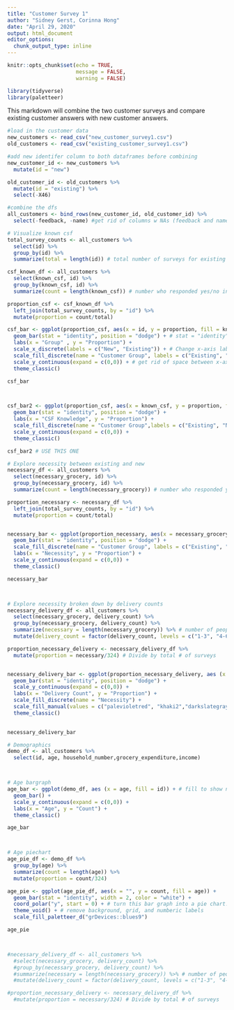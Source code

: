 ```yaml
---
title: "Customer Survey 1"
author: "Sidney Gerst, Corinna Hong"
date: "April 29, 2020"
output: html_document
editor_options: 
  chunk_output_type: inline
---
```


```r
knitr::opts_chunk$set(echo = TRUE,
                      message = FALSE,
                      warning = FALSE)

library(tidyverse)
library(paletteer)

```

This markdown will combine the two customer surveys and compare existing customer answers with new customer answers. 

```r

#load in the customer data
new_customers <- read_csv("new_customer_survey1.csv")
old_customers <- read_csv("existing_customer_survey1.csv")

#add new identifer column to both dataframes before combining
new_customer_id <- new_customers %>%
  mutate(id = "new")

old_customer_id <- old_customers %>%
  mutate(id = "existing") %>%
  select(-X46)

#combine the dfs
all_customers <- bind_rows(new_customer_id, old_customer_id) %>%
  select(-feedback, -name) #get rid of columns w NAs (feedback and names), we don't care

```

```r

# Visualize known csf
total_survey_counts <- all_customers %>% 
  select(id) %>%
  group_by(id) %>% 
  summarize(total = length(id)) # total number of surveys for existing and new

csf_known_df <- all_customers %>% 
  select(known_csf, id) %>% 
  group_by(known_csf, id) %>% 
  summarize(count = length(known_csf)) # number who responded yes/no in existing and new

proportion_csf <- csf_known_df %>% 
  left_join(total_survey_counts, by = "id") %>% 
  mutate(proportion = count/total)

csf_bar <- ggplot(proportion_csf, aes(x = id, y = proportion, fill = known_csf)) + 
  geom_bar(stat = "identity", position = "dodge") + # stat = "identity" to have bars represent values in the data. Otherwise default is counts in the column
  labs(x = "Group" , y = "Proportion") +
  scale_x_discrete(labels = c("New", "Existing")) + # Change x-axis labels
  scale_fill_discrete(name = "Customer Group", labels = c("Existing", "New")) + # Change legend title and legend labels
  scale_y_continuous(expand = c(0,0)) + # get rid of space between x-axis and plot
  theme_classic()

csf_bar



csf_bar2 <- ggplot(proportion_csf, aes(x = known_csf, y = proportion, fill = id)) + 
  geom_bar(stat = "identity", position = "dodge") +
  labs(x = "CSF Knowledge", y = "Proportion") +
  scale_fill_discrete(name = "Customer Group",labels = c("Existing", "New")) +
  scale_y_continuous(expand = c(0,0)) +
  theme_classic()

csf_bar2 # USE THIS ONE

```

```r

# Explore necessity between existing and new
necessary_df <- all_customers %>% 
  select(necessary_grocery, id) %>% 
  group_by(necessary_grocery, id) %>% 
  summarize(count = length(necessary_grocery)) # number who responded yes/sometimes/no in existing and new

proportion_necessary <- necessary_df %>% 
  left_join(total_survey_counts, by = "id") %>% 
  mutate(proportion = count/total)


necessary_bar <- ggplot(proportion_necessary, aes(x = necessary_grocery, y = proportion, fill = id)) + 
  geom_bar(stat = "identity", position = "dodge") +
  scale_fill_discrete(name = "Customer Group", labels = c("Existing", "New")) +
  labs(x = "Necessity", y = "Proportion") +
  scale_y_continuous(expand = c(0,0)) +
  theme_classic()

necessary_bar



# Explore necessity broken down by delivery counts
necessary_delivery_df <- all_customers %>% 
  select(necessary_grocery, delivery_count) %>% 
  group_by(necessary_grocery, delivery_count) %>% 
  summarize(necessary = length(necessary_grocery)) %>% # number of people who said yes/sometimes/no based on the # of deliveries they have received
  mutate(delivery_count = factor(delivery_count, levels = c("1-3", "4-6", "7-9","10 or more")))

proportion_necessary_delivery <- necessary_delivery_df %>% 
  mutate(proportion = necessary/324) # Divide by total # of surveys


necessary_delivery_bar <- ggplot(proportion_necessary_delivery, aes (x = delivery_count, y = proportion, fill = necessary_grocery)) +
  geom_bar(stat = "identity", position = "dodge") +
  scale_y_continuous(expand = c(0,0)) +
  labs(x = "Delivery Count", y = "Proportion") +
  scale_fill_discrete(name = "Necessity") +
  scale_fill_manual(values = c("palevioletred", "khaki2","darkslategray4")) +
  theme_classic()
  

necessary_delivery_bar

```

```r

# Demographics
demo_df <- all_customers %>% 
  select(id, age, household_number,grocery_expenditure,income)



# Age bargraph
age_bar <- ggplot(demo_df, aes (x = age, fill = id)) + # fill to show new vs. exisitng
  geom_bar() +
  scale_y_continuous(expand = c(0,0)) +
  labs(x = "Age", y = "Count") +
  theme_classic()

age_bar



# Age piechart
age_pie_df <- demo_df %>% 
  group_by(age) %>% 
  summarize(count = length(age)) %>% 
  mutate(proportion = count/324)

age_pie <- ggplot(age_pie_df, aes(x = "", y = count, fill = age)) +
  geom_bar(stat = "identity", width = 2, color = "white") +
  coord_polar("y", start = 0) + # turn this bar graph into a pie chart!
  theme_void() + # remove background, grid, and numberic labels
  scale_fill_paletteer_d("grDevices::blues9")

age_pie



#necessary_delivery_df <- all_customers %>% 
  #select(necessary_grocery, delivery_count) %>% 
  #group_by(necessary_grocery, delivery_count) %>% 
  #summarize(necessary = length(necessary_grocery)) %>% # number of people who said yes/sometimes/no based on the # of deliveries they have received
  #mutate(delivery_count = factor(delivery_count, levels = c("1-3", "4-6", "7-9","10 or more")))

#proportion_necessary_delivery <- necessary_delivery_df %>% 
  #mutate(proportion = necessary/324) # Divide by total # of surveys



```

